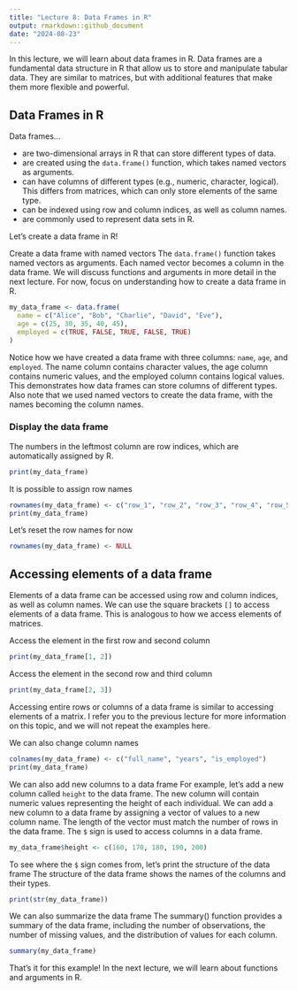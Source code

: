 ```yaml
---
title: "Lecture 8: Data Frames in R"
output: rmarkdown::github_document
date: "2024-08-23"
---
```


In this lecture, we will learn about data frames in R.
Data frames are a fundamental data structure in R that allow us to store and manipulate tabular data.
They are similar to matrices, but with additional features that make them more flexible and powerful.

## Data Frames in R

Data frames...

- are two-dimensional arrays in R that can store different types of data.
- are created using the `data.frame()` function, which takes named vectors as arguments.
- can have columns of different types (e.g., numeric, character, logical). 
  This differs from matrices, which can only store elements of the same type.
- can be indexed using row and column indices, as well as column names.
- are commonly used to represent data sets in R.

Let's create a data frame in R!

Create a data frame with named vectors
The `data.frame()` function takes named vectors as arguments.
Each named vector becomes a column in the data frame.
We will discuss functions and arguments in more detail in the next lecture.
For now, focus on understanding how to create a data frame in R.
```r
my_data_frame <- data.frame(
  name = c("Alice", "Bob", "Charlie", "David", "Eve"),
  age = c(25, 30, 35, 40, 45),
  employed = c(TRUE, FALSE, TRUE, FALSE, TRUE)
)
```

Notice how we have created a data frame with three columns: `name`, `age`, and `employed`.
The name column contains character values, the age column contains numeric values, and the employed column contains logical values.
This demonstrates how data frames can store columns of different types.
Also note that we used named vectors to create the data frame, with the names becoming the column names.

### Display the data frame

The numbers in the leftmost column are row indices, which are automatically assigned by R.
```r
print(my_data_frame)
```

It is possible to assign row names
```r
rownames(my_data_frame) <- c("row_1", "row_2", "row_3", "row_4", "row_5")
print(my_data_frame)
```

Let's reset the row names for now
```r
rownames(my_data_frame) <- NULL
```

## Accessing elements of a data frame

Elements of a data frame can be accessed using row and column indices, as well as column names.
We can use the square brackets `[]` to access elements of a data frame.
This is analogous to how we access elements of matrices.

Access the element in the first row and second column
```r
print(my_data_frame[1, 2])
```

Access the element in the second row and third column
```r
print(my_data_frame[2, 3])
```

Accessing entire rows or columns of a data frame is similar to accessing elements of a matrix.
I refer you to the previous lecture for more information on this topic, and we will not repeat the examples here.

We can also change column names
```r
colnames(my_data_frame) <- c("full_name", "years", "is_employed")
print(my_data_frame)
```

We can also add new columns to a data frame
For example, let's add a new column called `height` to the data frame.
The new column will contain numeric values representing the height of each individual.
We can add a new column to a data frame by assigning a vector of values to a new column name.
The length of the vector must match the number of rows in the data frame.
The `$` sign is used to access columns in a data frame.
```r
my_data_frame$height <- c(160, 170, 180, 190, 200)
```

To see where the `$` sign comes from, let's print the structure of the data frame
The structure of the data frame shows the names of the columns and their types.
```r
print(str(my_data_frame))
```

We can also summarize the data frame
The summary() function provides a summary of the data frame, including the number of observations, 
the number of missing values, and the distribution of values for each column.
```r
summary(my_data_frame)
```

That's it for this example! In the next lecture, we will learn about functions and arguments in R.
